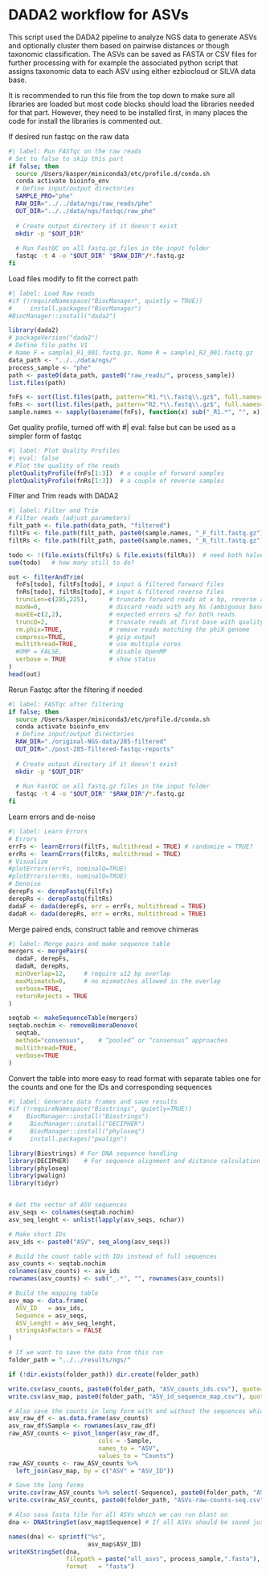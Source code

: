 # DADA2 workflow for ASVs

This script used the DADA2 pipeline to analyze NGS data to generate ASVs and optionally cluster them based on pairwise distances or though taxonomic classification. The ASVs can be saved as FASTA or CSV files for further processing with for example the associated python script that assigns taxonomic data to each ASV using either ezbiocloud or SILVA data base.

It is recommended to run this file from the top down to make sure all libraries are loaded but most code blocks should load the libraries needed for that part. However, they need to be installed first, in many places the code for install the libraries is commented out.

If desired run fastqc on the raw data

```bash
#| label: Run FASTqc on the raw reads
# Set to false to skip this part
if false; then
  source /Users/kasper/miniconda3/etc/profile.d/conda.sh
  conda activate bioinfo_env
  # Define input/output directories
  SAMPLE_PRO="phe" 
  RAW_DIR="../../data/ngs/raw_reads/phe"
  OUT_DIR="../../data/ngs/fastqc/raw_phe"
  
  # Create output directory if it doesn't exist
  mkdir -p "$OUT_DIR"
  
  # Run FastQC on all fastq.gz files in the input folder
  fastqc -t 4 -o "$OUT_DIR" "$RAW_DIR"/*.fastq.gz
fi
```

Load files modify to fit the correct path

```r
#| label: Load Raw reads
#if (!requireNamespace("BiocManager", quietly = TRUE))
#     install.packages("BiocManager")
#BiocManager::install("dada2")

library(dada2)
# packageVersion("dada2")
# Define file paths V1
# Name F = sample1_R1_001.fastq.gz, Name R = sample1_R2_001.fastq.gz
data_path <- "../../data/ngs/"
process_sample <- "phe"
path <- paste0(data_path, paste0("raw_reads/", process_sample))
list.files(path)

fnFs <- sort(list.files(path, pattern="R1.*\\.fastq\\.gz$", full.names=TRUE))
fnRs <- sort(list.files(path, pattern="R2.*\\.fastq\\.gz$", full.names=TRUE))
sample.names <- sapply(basename(fnFs), function(x) sub("_R1.*", "", x))
```

Get quality profile, turned off with #\| eval: false but can be used as a simpler form of fastqc

```r
#| label: Plot Quality Profiles
#| eval: false
# Plot the quality of the reads
plotQualityProfile(fnFs[1:3])  # a couple of forward samples
plotQualityProfile(fnRs[1:3])  # a couple of reverse samples
```

Filter and Trim reads with DADA2

```r
#| label: Filter and Trim
# Filter reads (adjust parameters)
filt_path <- file.path(data_path, "filtered")
filtFs <- file.path(filt_path, paste0(sample.names, "_F_filt.fastq.gz"))
filtRs <- file.path(filt_path, paste0(sample.names, "_R_filt.fastq.gz"))

todo <- !(file.exists(filtFs) & file.exists(filtRs))  # need both halves
sum(todo)   # how many still to do?

out <- filterAndTrim(
  fnFs[todo], filtFs[todo], # input & filtered forward files
  fnRs[todo], filtRs[todo], # input & filtered reverse files
  truncLen=c(285,225),      # truncate forward reads at x bp, reverse at y bp
  maxN=0,                   # discard reads with any Ns (ambiguous bases)
  maxEE=c(2,2),             # expected errors ≤2 for both reads
  truncQ=2,                 # truncate reads at first base with quality ≤2
  rm.phix=TRUE,             # remove reads matching the phiX genome
  compress=TRUE,            # gzip output
  multithread=TRUE,         # use multiple cores
  #OMP = FALSE,             # disable OpenMP
  verbose = TRUE            # show status
)
head(out)
```

Rerun Fastqc after the filtering if needed

```bash
#| label: FASTqc after filtering
if false; then
  source /Users/kasper/miniconda3/etc/profile.d/conda.sh
  conda activate bioinfo_env
  # Define input/output directories
  RAW_DIR="./original-NGS-data/285-filtered"
  OUT_DIR="./post-285-filtered-fastqc-reports"
  
  # Create output directory if it doesn't exist
  mkdir -p "$OUT_DIR"
  
  # Run FastQC on all fastq.gz files in the input folder
  fastqc -t 4 -o "$OUT_DIR" "$RAW_DIR"/*.fastq.gz
fi
```

Learn errors and de-noise

```r
#| label: Learn Errors
# Errors
errFs <- learnErrors(filtFs, multithread = TRUE) # randomize = TRUE?
errRs <- learnErrors(filtRs, multithread = TRUE)
# Visualize
#plotErrors(errFs, nominalQ=TRUE)
#plotErrors(errRs, nominalQ=TRUE)
# Denoise
derepFs <- derepFastq(filtFs)
derepRs <- derepFastq(filtRs)
dadaF <- dada(derepFs, err = errFs, multithread = TRUE)
dadaR <- dada(derepRs, err = errRs, multithread = TRUE)
```

Merge paired ends, construct table and remove chimeras

```r
#| label: Merge pairs and make sequence table
mergers <- mergePairs(
  dadaF, derepFs,
  dadaR, derepRs,
  minOverlap=12,     # require ≥12 bp overlap
  maxMismatch=0,     # no mismatches allowed in the overlap
  verbose=TRUE,
  returnRejects = TRUE
)

seqtab <- makeSequenceTable(mergers)
seqtab.nochim <- removeBimeraDenovo(
  seqtab,
  method="consensus",    # “pooled” or “consensus” approaches
  multithread=TRUE,
  verbose=TRUE
)
```

Convert the table into more easy to read format with separate tables one for the counts and one for the IDs and corresponding sequences

```r
#| label: Generate data frames and save results 
#if (!requireNamespace("Biostrings", quietly=TRUE))
#    BiocManager::install("Biostrings")
#     BiocManager::install("DECIPHER")
#     BiocManager::install("phyloseq")
#     install.packages("pwalign")

library(Biostrings) # For DNA sequence handling
library(DECIPHER)    # For sequence alignment and distance calculation
library(phyloseq) 
library(pwalign)
library(tidyr)


# Get the vector of ASV sequences
asv_seqs <- colnames(seqtab.nochim)
asv_seq_lenght <- unlist(lapply(asv_seqs, nchar))

# Make short IDs
asv_ids <- paste0("ASV", seq_along(asv_seqs))

# Build the count table with IDs instead of full sequences
asv_counts <- seqtab.nochim
colnames(asv_counts) <- asv_ids
rownames(asv_counts) <- sub("_.*", "", rownames(asv_counts))

# Build the mapping table
asv_map <- data.frame(
  ASV_ID   = asv_ids,
  Sequence = asv_seqs,
  ASV_Lenght = asv_seq_lenght,
  stringsAsFactors = FALSE
)

# If we want to save the data from this run
folder_path = "../../results/ngs/"

if (!dir.exists(folder_path)) dir.create(folder_path)

write.csv(asv_counts, paste0(folder_path, "ASV_counts_ids.csv"), quote=FALSE)
write.csv(asv_map, paste0(folder_path, "ASV_id_sequence_map.csv"), quote=FALSE, row.names=FALSE)

# Also save the counts in long form with and without the sequences which can easily be loaded and turned into the asv counts with pivot_wider()
asv_raw_df <- as.data.frame(asv_counts)
asv_raw_df$Sample <- rownames(asv_raw_df)
raw_ASV_counts <- pivot_longer(asv_raw_df, 
                         cols = -Sample,
                         names_to = "ASV", 
                         values_to = "Counts")
raw_ASV_counts <- raw_ASV_counts %>%
  left_join(asv_map, by = c("ASV" = "ASV_ID"))

# Save the long forms
write.csv(raw_ASV_counts %>% select(-Sequence), paste0(folder_path, "ASVs-raw-counts-no-seq.csv"))
write.csv(raw_ASV_counts, paste0(folder_path, "ASVs-raw-counts-seq.csv"))

# Also sava fasta file for all ASVs which we can run blast on
dna <- DNAStringSet(asv_map$Sequence) # If all ASVs should be saved just use the asv_seqs as argument

names(dna) <- sprintf("%s",
                      asv_map$ASV_ID)
writeXStringSet(dna,
                filepath = paste("all_asvs", process_sample,".fasta"), #All-ASV-variants
                format   = "fasta")
```
